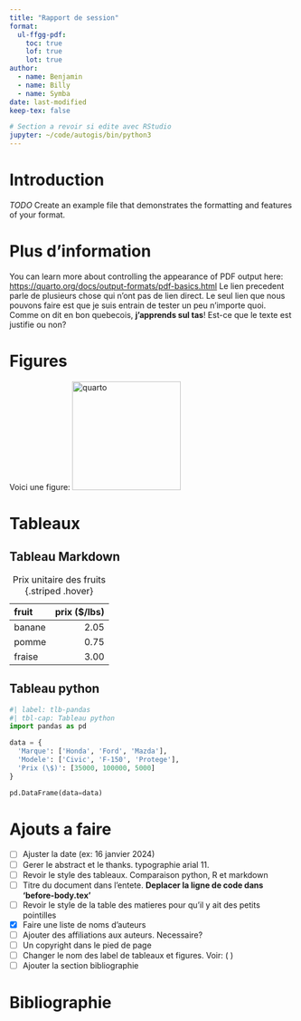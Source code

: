 ```yaml
---
title: "Rapport de session"
format:
  ul-ffgg-pdf:
    toc: true
    lof: true
    lot: true
author: 
  - name: Benjamin
  - name: Billy
  - name: Symba
date: last-modified
keep-tex: false

# Section a revoir si edite avec RStudio
jupyter: ~/code/autogis/bin/python3
---
```


# Introduction

*TODO* Create an example file that demonstrates the formatting and features of your format.

# Plus d'information

You can learn more about controlling the appearance of PDF output here: <https://quarto.org/docs/output-formats/pdf-basics.html> Le lien precedent parle de plusieurs chose qui n'ont pas de lien direct. Le seul lien que nous pouvons faire est que je suis entrain de tester un peu n'importe quoi. Comme on dit en bon quebecois, **j'apprends sul tas**! Est-ce que le texte est justifie ou non?

\newpage

# Figures

Voici une figure: \newline 
![quarto](images/logo-quarto.png){width="2in" fig-align="center"}

\newpage

# Tableaux

## Tableau Markdown

|**fruit**|**prix (\$/lbs)**|
|:----|----:|
|banane|2.05|
|pomme|0.75|
|fraise|3.00|

: Prix unitaire des fruits {.striped .hover} 

## Tableau python
``` python
#| label: tlb-pandas
#| tbl-cap: Tableau python
import pandas as pd

data = {
  'Marque': ['Honda', 'Ford', 'Mazda'],
  'Modele': ['Civic', 'F-150', 'Protege'],
  'Prix (\$)': [35000, 100000, 5000]
}

pd.DataFrame(data=data)
```

# Ajouts a faire

- [ ] Ajuster la date (ex: 16 janvier 2024)
- [ ] Gerer le abstract et le thanks. typographie arial 11.
- [ ] Revoir le style des tableaux. Comparaison python, R et markdown
- [ ] Titre du document dans l'entete. **Deplacer la ligne de code dans 'before-body.tex'**
- [ ] Revoir le style de la table des matieres pour qu'il y ait des petits pointilles
- [X] Faire une liste de noms d'auteurs
- [ ] Ajouter des affiliations aux auteurs. Necessaire?
- [ ] Un copyright dans le pied de page
- [ ] Changer le nom des label de tableaux et figures. Voir: (\usepackage{caption})
- [ ] Ajouter la section bibliographie

# Bibliographie

